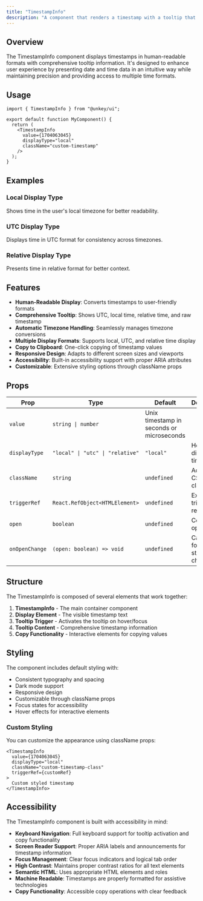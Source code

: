 ```yaml
---
title: "TimestampInfo"
description: "A component that renders a timestamp with a tooltip that displays additional information in a user-friendly format."
---
```


## Overview

The TimestampInfo component displays timestamps in human-readable formats with comprehensive tooltip information. It's designed to enhance user experience by presenting date and time data in an intuitive way while maintaining precision and providing access to multiple time formats.

## Usage

```tsx
import { TimestampInfo } from "@unkey/ui";

export default function MyComponent() {
  return (
    <TimestampInfo
      value={1704063045}
      displayType="local"
      className="custom-timestamp"
    />
  );
}
```

## Examples

### Local Display Type
Shows time in the user's local timezone for better readability.

<TimestampExampleLocalTime />

### UTC Display Type
Displays time in UTC format for consistency across timezones.

<TimestampExampleUTC />

### Relative Display Type
Presents time in relative format for better context.

<TimestampExampleRelative />

## Features

- **Human-Readable Display**: Converts timestamps to user-friendly formats
- **Comprehensive Tooltip**: Shows UTC, local time, relative time, and raw timestamp
- **Automatic Timezone Handling**: Seamlessly manages timezone conversions
- **Multiple Display Formats**: Supports local, UTC, and relative time display
- **Copy to Clipboard**: One-click copying of timestamp values
- **Responsive Design**: Adapts to different screen sizes and viewports
- **Accessibility**: Built-in accessibility support with proper ARIA attributes
- **Customizable**: Extensive styling options through className props

## Props

| Prop | Type | Default | Description |
|------|------|---------|-------------|
| `value` | `string \| number` | Unix timestamp in seconds or microseconds |
| `displayType` | `"local" \| "utc" \| "relative"` | `"local"` | How to display the timestamp |
| `className` | `string` | `undefined` | Additional CSS classes |
| `triggerRef` | `React.RefObject<HTMLElement>` | `undefined` | External trigger reference |
| `open` | `boolean` | `undefined` | Controlled open state |
| `onOpenChange` | `(open: boolean) => void` | `undefined` | Callback for open state changes |

## Structure

The TimestampInfo is composed of several elements that work together:

1. **TimestampInfo** - The main container component
2. **Display Element** - The visible timestamp text
3. **Tooltip Trigger** - Activates the tooltip on hover/focus
4. **Tooltip Content** - Comprehensive timestamp information
5. **Copy Functionality** - Interactive elements for copying values

## Styling

The component includes default styling with:

- Consistent typography and spacing
- Dark mode support
- Responsive design
- Customizable through className props
- Focus states for accessibility
- Hover effects for interactive elements

### Custom Styling

You can customize the appearance using className props:

```tsx
<TimestampInfo 
  value={1704063045}
  displayType="local"
  className="custom-timestamp-class"
  triggerRef={customRef}
>
  Custom styled timestamp
</TimestampInfo>
```

## Accessibility

The TimestampInfo component is built with accessibility in mind:

- **Keyboard Navigation**: Full keyboard support for tooltip activation and copy functionality
- **Screen Reader Support**: Proper ARIA labels and announcements for timestamp information
- **Focus Management**: Clear focus indicators and logical tab order
- **High Contrast**: Maintains proper contrast ratios for all text elements
- **Semantic HTML**: Uses appropriate HTML elements and roles
- **Machine Readable**: Timestamps are properly formatted for assistive technologies
- **Copy Functionality**: Accessible copy operations with clear feedback